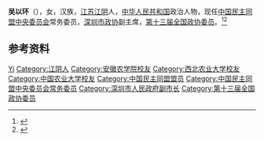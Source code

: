 '''吴以环'''（{{bd|1962年|9月|}}），女，汉族，[[江苏|江苏]][[江阴|江阴]]人，[[中华人民共和国|中华人民共和国]]政治人物，现任[[中国民主同盟中央委员会|中国民主同盟中央委员会]]常务委员，[[中国人民政治协商会议深圳市委员会|深圳市政协]]副主席，[[第十三届全国政协委员|第十三届全国政协委员]]。<ref>{{Cite web|title=深圳市政府领导班子5人留任 市委原组织部长张虎任常务副市长(简历)|url=http://district.ce.cn/newarea/sddy/201506/04/t20150604_5548360_4.shtml|accessdate=2020-07-08|work=中国经济网|archiveurl=https://web.archive.org/web/20200708072927/http://district.ce.cn/newarea/sddy/201506/04/t20150604_5548360_4.shtml|archivedate=2020-07-08|dead-url=no}}</ref><ref>{{Cite web|title=深圳市政协七届一次会议胜利闭幕 林洁当选新一届政协主席|url=https://www.sztv.com.cn/ysz/zx/zw/78493905.shtml|access-date=2021-10-17|work=www.sztv.com.cn|archive-date=2021-10-17|archive-url=https://web.archive.org/web/20211017025410/https://www.sztv.com.cn/ysz/zx/zw/78493905.shtml|dead-url=no}}</ref>

== 参考资料 ==
{{reflist}}

{{中国人物小作品}}
{{中国民主同盟第十二届中央委员会}}

{{Authority control}}
{{DEFAULTSORT:Wu吴}}
[[Category:吴姓|Yi]]
[[Category:江阴人|Category:江阴人]]
[[Category:安徽农学院校友|Category:安徽农学院校友]]
[[Category:西北农业大学校友|Category:西北农业大学校友]]
[[Category:中国农业大学校友|Category:中国农业大学校友]]
[[Category:中国民主同盟盟员|Category:中国民主同盟盟员]]
[[Category:中国民主同盟中央委员会常务委员|Category:中国民主同盟中央委员会常务委员]]
[[Category:深圳市人民政府副市长|Category:深圳市人民政府副市长]]
[[Category:第十三届全国政协委员|Category:第十三届全国政协委员]]